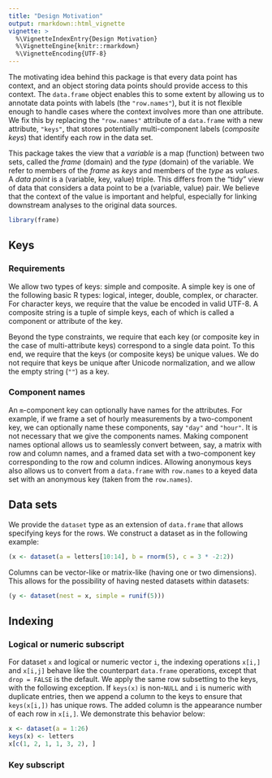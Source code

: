 ```yaml
---
title: "Design Motivation"
output: rmarkdown::html_vignette
vignette: >
  %\VignetteIndexEntry{Design Motivation}
  %\VignetteEngine{knitr::rmarkdown}
  %\VignetteEncoding{UTF-8}
---
```


The motivating idea behind this package is that every data point has context,
and an object storing data points should provide access to this context. The
`data.frame` object enables this to some extent by allowing us to annotate
data points with labels (the `"row.names"`), but it is not flexible
enough to handle cases where the context involves more than one attribute. We
fix this by replacing the `"row.names"` attribute of a `data.frame` with a new
attribute, `"keys"`, that stores potentially multi-component labels
(*composite keys*) that identify each row in the data set.


This package takes the view that a *variable* is a map (function) between two
sets, called the *frame* (domain) and the *type* (domain) of the variable. We
refer to members of the *frame* as *keys* and members of the *type* as
*values*. A *data point* is a (variable, key, value) triple. This differs from
the "tidy" view of data that considers a data point to be a (variable, value)
pair. We believe that the context of the value is important and helpful,
especially for linking downstream analyses to the original data sources.

```r
library(frame)
```

## Keys

### Requirements

We allow two types of keys: simple and composite. A simple key is one of the
following basic R types: logical, integer, double, complex, or character. For
character keys, we require that the value be encoded in valid UTF-8.  A
composite string is a tuple of simple keys, each of which is called a
component or attribute of the key.

Beyond the type constraints, we require that each key (or composite key in the
case of multi-attribute keys) correspond to a single data point. To this end,
we require that the keys (or composite keys) be unique values.  We do not
require that keys be unique after Unicode normalization, and we allow the
empty string (`""`) as a key.


### Component names

An `m`-component key can optionally have names for the attributes. For
example, if we frame a set of hourly measurements by a two-component key,
we can optionally name these components, say `"day"` and `"hour"`. It is not
necessary that we give the components names. Making component names optional
allows us to seamlessly convert between, say, a matrix with row and column
names, and a framed data set with a two-component key corresponding to the row
and column indices. Allowing anonymous keys also allows us to convert
from a `data.frame` with `row.names` to a keyed data set with an anonymous
key (taken from the `row.names`).


## Data sets

We provide the `dataset` type as an extension of `data.frame` that allows
specifying keys for the rows. We construct a dataset as in the following
example:

```r
(x <- dataset(a = letters[10:14], b = rnorm(5), c = 3 * -2:2))
```

Columns can be vector-like or matrix-like (having one or two dimensions). This
allows for the possibility of having nested datasets within datasets:

```r
(y <- dataset(nest = x, simple = runif(5)))
```


## Indexing

### Logical or numeric subscript

For dataset `x` and logical or numeric vector `i`, the indexing operations
`x[i,]` and `x[i,j]` behave like the counterpart `data.frame` operations,
except that `drop = FALSE` is the default. We apply the same row subsetting to
the keys, with the following exception. If `keys(x)` is non-`NULL` and `i` is
numeric with duplicate entries, then we append a column to the keys to ensure
that `keys(x[i,])` has unique rows. The added column is the appearance number
of each row in `x[i,]`. We demonstrate this behavior below:

```r
x <- dataset(a = 1:26)
keys(x) <- letters
x[c(1, 2, 1, 1, 3, 2), ]
```

### Key subscript
